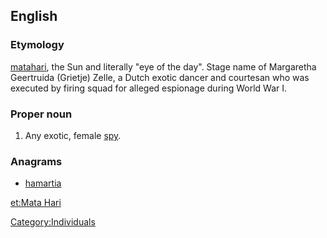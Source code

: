{{also|matahari}}
==English==
{{wikipedia}}
===Etymology===
{{etyl|ms}} [[matahari]], the Sun and literally "eye of the day". Stage name of Margaretha Geertruida (Grietje) Zelle, a Dutch exotic dancer and courtesan who was executed by firing squad for alleged espionage during World War I.

===Proper noun===
{{en-proper noun}}

# Any exotic, female [[spy]].

===Anagrams===
* [[hamartia#English|hamartia]]

[[Category:Individuals]]
[[et:Mata Hari]]